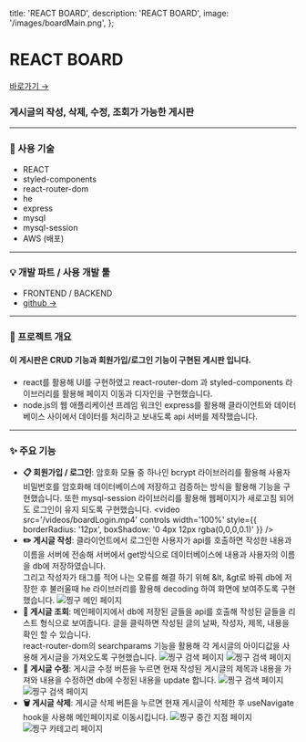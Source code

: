   title: 'REACT BOARD',
  description: 'REACT BOARD',
  image: '/images/boardMain.png',
};

# REACT BOARD

[바로가기 →](http://3.36.66.10/)

### 게시글의 작성, 삭제, 수정, 조회가 가능한 게시판

---

### 📝 사용 기술

- REACT
- styled-components
- react-router-dom
- he
- express
- mysql
- mysql-session
- AWS (배포)

---

### 💡 개발 파트 / 사용 개발 툴

- FRONTEND / BACKEND
- [github →](https://github.com/jiyoonyee/react-board-frontend)

---

### 📖 프로젝트 개요

#### 이 게시판은 CRUD 기능과 회원가입/로그인 기능이 구현된 게시판 입니다.

- react를 활용해 UI를 구현하였고 react-router-dom 과 styled-components 라이브러리를 활용해 페이지 이동과 디자인을 구현했습니다.
- node.js의 웹 애플리케이션 프레임 워크인 express를 활용해 클라이언트와 데이터베이스 사이에서 데이터를 처리하고 보내도록 api 서버를 제작했습니다.

---

### ✨ 주요 기능

- **📋 회원가입 / 로그인**: 암호화 모듈 중 하나인 bcrypt 라이브러리를 활용해 사용자 비밀번호를 암호화해 데이터베이스에 저장하고 검증하는 방식을 활용해 기능을 구현했습니다.
  또한 mysql-session 라이브러리를 활용해 웹페이지가 새로고침 되어도 로그인이 유지 되도록 구현했습니다.
  <video
    src='/videos/boardLogin.mp4'
    controls
    width='100%'
    style={{ borderRadius: '12px', boxShadow: '0 4px 12px rgba(0,0,0,0.1)' }}
  />
- **✏️ 게시글 작성**: 클라이언트에서 로그인한 사용자가 api를 호출하면 작성한 내용과 이름을 서버에 전송해 서버에서 get방식으로 데이터베이스에 내용과 사용자의 이름을 db에 저장하였습니다.  
  그리고 작성자가 태그를 적어 나는 오류를 해결 하기 위해 &lt, &gt로 바꿔 db에 저장한 후 불러울때 he 라이브러리를 활용해 decoding 하여 화면에 보여주도록 구현했습니다.
  ![찡구 메인 페이지](/images/boardWrite.png)
- **🔎 게시글 조회**: 메인페이지에서 db에 저장된 글들을 api를 호출해 작성된 글들을 리스트 형식으로 보여줍니다. 글을 클릭하면 작성된 글의 날짜, 작성자, 제목, 내용을 확인 할 수 있습니다.  
  react-router-dom의 searchparams 기능을 활용해 각 게시글의 아이디값을 사용해 게시글을 가져오도록 구현했습니다.
  ![찡구 검색 페이지](/images/boardMain.png)
  ![찡구 검색 페이지](/images/boardContent.png)
- **📝 게시글 수정**: 게시글 수정 버튼을 누르면 현재 작성된 게시글의 제목과 내용을 가져와 내용을 수정하면 db에 수정된 내용을 update 합니다.
  ![찡구 검색 페이지](/images/boardUpdate.png)
  ![찡구 검색 페이지](/images/boardUpdateC.png)
- **🗑️ 게시글 삭제**: 게시글 삭제 버튼을 누르면 현재 게시글이 삭제한 후 useNavigate hook을 사용해 메인페이지로 이동시킵니다.
  ![찡구 중간 지점 페이지](/images/boardDel.png)
  ![찡구 카테고리 페이지](/images/boardDelC.png)
